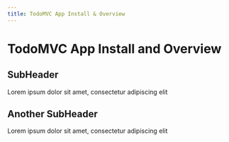 ```yaml
---
title: TodoMVC App Install & Overview
---
```


# TodoMVC App Install and Overview

## SubHeader

Lorem ipsum dolor sit amet, consectetur adipiscing elit

## Another SubHeader

Lorem ipsum dolor sit amet, consectetur adipiscing elit
